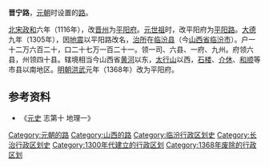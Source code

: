 '''晋宁路'''，[[元朝|元朝]]时设置的[[路_(行政区划)|路]]。

[[北宋|北宋]][[政和_(年号)|政和]]六年（1116年），改[[晋州_(北魏)|晋州]]为[[平阳府|平阳府]]。[[元世祖|元世祖]]时，改平阳府为[[平阳路|平阳路]]。[[大德_(元朝)|大德]]九年（1305年），因[[地震|地震]]以平阳路改名，[[治所|治所]]在[[临汾县|临汾县]]（今[[山西省|山西省]][[临汾市|临汾市]]）。户一十二万六百二十，口二十七万一百二十一。领一司、六县、一府、九州。府领六县，州领四十县。辖境相当今山西省[[黄河|黄河]]以东，[[太行山|太行山]]以西，[[石楼县|石楼]]、[[介休市|介休]]、[[和顺县|和顺]]等市县以南地区。[[明朝|明朝]][[洪武|洪武]]元年（1368年）改为平阳府。 

== 参考资料 ==
*《[[元史|元史]] 志第十 地理一》

{{元朝行政区划|nocat}}
{{山西行政区划小作品}}
[[Category:元朝的路|Category:元朝的路]]
[[Category:山西的路|Category:山西的路]]
[[Category:临汾行政区划史|Category:临汾行政区划史]]
[[Category:长治行政区划史|Category:长治行政区划史]]
[[Category:1300年代建立的行政区划|Category:1300年代建立的行政区划]]
[[Category:1368年废除的行政区划|Category:1368年废除的行政区划]]